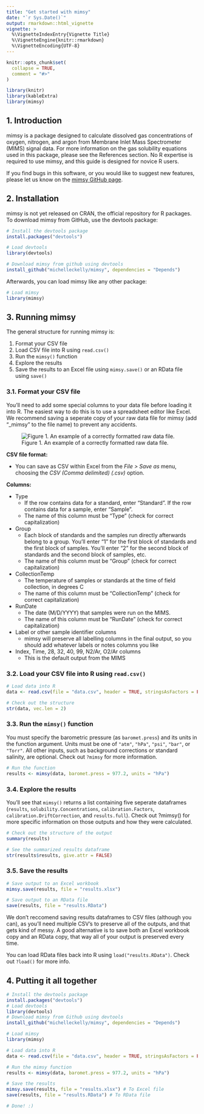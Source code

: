 ```yaml
---
title: "Get started with mimsy"
date: "`r Sys.Date()`"
output: rmarkdown::html_vignette
vignette: >
  %\VignetteIndexEntry{Vignette Title}
  %\VignetteEngine{knitr::rmarkdown}
  %\VignetteEncoding{UTF-8}
---
```


```r
knitr::opts_chunk$set(
  collapse = TRUE,
  comment = "#>"
)

library(knitr)
library(kableExtra)
library(mimsy)
```

## 1. Introduction  

mimsy is a package designed to calculate dissolved gas concentrations of oxygen, nitrogen, and argon from Membrane Inlet Mass Spectrometer (MIMS) signal data. For more information on the gas solubility equations used in this package, please see the References section. No R expertise is required to use mimsy, and this guide is designed for novice R users.  

If you find bugs in this software, or you would like to suggest new features, please let us know on the [mimsy GitHub page](https://github.com/michelleckelly/mimsy/issues).  

## 2. Installation  

mimsy is not yet released on CRAN, the official repository for R packages. To download mimsy from GitHub, use the devtools package:  

```r
# Install the devtools package
install.packages("devtools")

# Load devtools
library(devtools)

# Download mimsy from github using devtools
install_github("michelleckelly/mimsy", dependencies = "Depends")
```

Afterwards, you can load mimsy like any other package:

```r
# Load mimsy
library(mimsy)
```

## 3. Running mimsy  

The general structure for running mimsy is:  

1. Format your CSV file
2. Load CSV file into R using `read.csv()`
3. Run the `mimsy()` function
4. Explore the results
5. Save the results to an Excel file using `mimsy.save()` or an RData file using `save()`

### 3.1. Format your CSV file  

You'll need to add some special columns to your data file before loading it into R. The easiest way to do this is to use a spreadsheet editor like Excel. We recommend saving a seperate copy of your raw data file for mimsy (add "_mimsy" to the file name) to prevent any accidents.  

![Figure 1. An example of a correctly formatted raw data file.](excel.png)  

**CSV file format:**  

* You can save as CSV within Excel from the *File > Save as* menu, choosing the *CSV (Comma delimited) (.csv)* option.

**Columns:**  

* Type  
    + If the row contains data for a standard, enter "Standard". If the row contains data for a sample, enter "Sample".
    + The name of this column must be "Type" (check for correct capitalization)  
* Group  
    + Each block of standards and the samples run directly afterwards belong to a group. You'll enter "1" for the first block of standards and the first block of samples. You'll enter "2" for the second block of standards and the second block of samples, etc.  
    + The name of this column must be "Group" (check for correct capitalization)  
* CollectionTemp  
    + The temperature of samples or standards at the time of field collection, in degrees C
    + The name of this column must be "CollectionTemp" (check for correct capitalization)  
* RunDate  
    + The date (M/D/YYYY) that samples were run on the MIMS.  
    + The name of this column must be "RunDate" (check for correct capitalization)  

* Label or other sample identifier columns  
    +  mimsy will preserve all labelling columns in the final output, so you should add whatever labels or notes columns you like

* Index, Time, 28, 32, 40, 99, N2/Ar, O2/Ar columns  
    + This is the default output from the MIMS  

### 3.2. Load your CSV file into R using `read.csv()`  

```r
# Load data into R
data <- read.csv(file = "data.csv", header = TRUE, stringsAsFactors = FALSE)

# Check out the structure
str(data, vec.len = 2)
```

### 3.3. Run the `mimsy()` function  

You must specify the barometric pressure (as `baromet.press`) and its units in the function argument. Units must be one of `"atm"`, `"hPa"`, `"psi"`, `"bar"`, or `"Torr"`. All other inputs, such as background corrections or standard salinity, are optional. Check out `?mimsy` for more information.  

```r
# Run the function
results <- mimsy(data, baromet.press = 977.2, units = "hPa")
```

### 3.4. Explore the results  

You'll see that `mimsy()` returns a list containing five seperate dataframes (`results`, `solubility.Concentrations`, `calibration.Factors`, `calibration.DriftCorrection`, and `results.full`). Check out ?mimsy() for more specific information on those outputs and how they were calculated.  

```r
# Check out the structure of the output
summary(results)

# See the summarized results dataframe
str(results$results, give.attr = FALSE)
```

### 3.5. Save the results  

```r
# Save output to an Excel workbook
mimsy.save(results, file = "results.xlsx")

# Save output to an RData file
save(results, file = "results.RData")
```

We don't reccomend saving results dataframes to CSV files (although you can), as you'll need multiple CSV's to preserve all of the outputs, and that gets kind of messy. A good alternative is to save both an Excel workbook copy and an RData copy, that way all of your output is preserved every time.

You can load RData files back into R using `load("results.RData")`. Check out `?load()` for more info.

## 4. Putting it all together

```r
# Install the devtools package
install.packages("devtools")
# Load devtools
library(devtools)
# Download mimsy from Github using devtools
install_github("michelleckelly/mimsy", dependencies = "Depends")

# Load mimsy
library(mimsy)

# Load data into R
data <- read.csv(file = "data.csv", header = TRUE, stringsAsFactors = FALSE)

# Run the mimsy function
results <- mimsy(data, baromet.press = 977.2, units = "hPa")

# Save the results
mimsy.save(results, file = "results.xlsx") # To Excel file
save(results, file = "results.RData") # To RData file

# Done! :)
```
